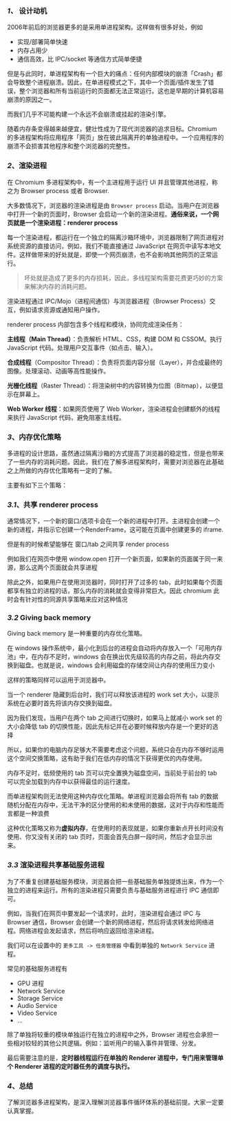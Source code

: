 ### *1、* 设计动机

2006年前后的浏览器更多的是采用单进程架构。这样做有很多好处，例如

+ 实现/部署简单快速
+ 内存占用少
+ 通信高效，比 IPC/socket 等通信方式简单便捷

但是与此同时，单进程架构有一个巨大的痛点：任何内部模块的崩溃「Crash」都会导致整个进程崩溃。因此，在单进程模式之下，其中一个页面/插件发生了错误，整个浏览器和所有当前运行的页面都无法正常运行。这也是早期的计算机容易崩溃的原因之一。

而我们几乎不可能构建一个永远不会崩溃或挂起的渲染引擎。

随着内存条变得越来越便宜，健壮性成为了现代浏览器的追求目标。Chromium 的多进程架构将应用程序「网页」放在彼此隔离开的单独进程中。一个应用程序的崩溃不会损害其他程序和整个浏览器的完整性。

### *2*、渲染进程

在 Chromium 多进程架构中，有一个主进程用于运行 UI 并且管理其他进程，称之为 Browser process 或者 Browser.

大多数情况下，浏览器的渲染进程是由 `Browser process` 启动。当用户在浏览器中打开一个新的页面时，Browser 会启动一个新的渲染进程。**通俗来说，一个网页就是一个渲染进程：renderer process**


每一个渲染进程，都运行在一个独立的隔离沙箱环境中，浏览器限制了网页进程对系统资源的直接访问，例如，我们不能直接通过 JavaScript 在网页中读写本地文件。这样做带来的好处就是，即使一个网页崩溃，也不会影响其他网页的正常运行。

> 坏处就是造成了更多的内存损耗，因此，多线程架构需要花费更巧妙的方案来解决内存的消耗问题。


渲染进程通过 IPC/Mojo（进程间通信）与浏览器进程（Browser Process）交互，例如请求资源或通知用户操作。

renderer process 内部包含多个线程和模块，协同完成渲染任务：

**主线程（Main Thread）**：负责解析 HTML、CSS，构建 DOM 和 CSSOM。执行 JavaScript 代码。处理用户交互事件（如点击、输入）。

**合成线程**（Compositor Thread）：负责将页面内容分层（Layer），并合成最终的图像。处理滚动、动画等高性能操作。

**光栅化线程**（Raster Thread）：将渲染树中的内容转换为位图（Bitmap），以便显示在屏幕上。

**Web Worker 线程**：如果网页使用了 Web Worker，渲染进程会创建额外的线程来执行 JavaScript 代码，避免阻塞主线程。

### *3*、内存优化策略

多进程的设计思路，虽然通过隔离沙箱的方式提高了浏览器的稳定性，但是也带来了一些内存的消耗问题。因此，我们在了解多进程架构时，需要对浏览器在此基础之上所做的内存优化策略有一定的了解。

主要有如下三个策略：

### *3.1*、共享 renderer process

通常情况下，一个新的窗口/选项卡会在一个新的进程中打开。主进程会创建一个新的进程，并指示它创建一个RenderFrame，这可能在页面中创建更多的 iframe.

但是有的时候希望能够在 窗口/tab 之间共享 render process

例如我们在网页中使用 window.open 打开一个新页面，如果新的页面属于同一来源，那么这两个页面就会共享进程

除此之外，如果用户在使用浏览器时，同时打开了过多的 tab，此时如果每个页面都享有独立的进程的话，那么内存的消耗就会变得非常巨大。因此 chromium 此时会有针对性的同源共享策略来应对这种情况


### *3.2* Giving back memory

Giving back memory 是一种重要的内存优化策略。

在 windows 操作系统中，最小化到后台的进程会自动将内存放入一个「可用内存池」中，在内存不足时，windows 会在换出优先级较高的内存之前，将此内存交换到磁盘。也就是说，windows 会利用磁盘的存储空间让内存的使用压力变小

这样的策略同样可以运用于浏览器中。

当一个 renderer 隐藏到后台时，我们可以释放该进程的 work set 大小，以提示系统在必要时首先将该内存交换到磁盘。

因为我们发现，当用户在两个 tab 之间进行切换时，如果马上就减小 work set 的大小会降低 tab 的切换性能，因此先标记并在必要时候释放内存是一个更好的选择

所以，如果你的电脑内存足够大不需要考虑这个问题，系统只会在内存不够时运用这个空间交换策略，这有助于我们在低内存的情况下获得更优的内存使用。

内存不足时，低频使用的 tab 页可以完全置换为磁盘空间，当前处于前台的 tab 可以完全加载到内存中以获得最佳的运行速度。

而单进程架构则无法使用这种内存优化策略。单进程浏览器会将所有 tab 的数据随机分配在内存中，无法干净的区分使用的和未使用的数据，这对于内存和性能而言都是一种浪费

这种优化策略又称为**虚拟内存**，在使用时的表现就是，如果你重新点开长时间没有使用、你又没有关闭的 tab 页时，页面会首先白屏一段时间，然后才会显示出来。

### *3.3* 渲染进程共享基础服务进程

为了不重复创建基础服务模块，浏览器会把一些基础服务单独提炼出来，作为一个独立的进程来运行。所有的渲染进程只需要负责与基础服务进程进行 IPC 通信即可。

例如，当我们在网页中要发起一个请求时，此时，渲染进程会通过 IPC 与 Browser 通信，Browser 会创建一个新的网络进程，然后将请求转发给网络进程。网络进程会发起请求，然后将响应返回给渲染进程。

我们可以在设置中的 `更多工具 -> 任务管理器` 中看到单独的 `Network Service` 进程。

常见的基础服务进程有

+ GPU 进程
+ Network Service
+ Storage Service
+ Audio Service
+ Video Service
+ ...



除了单独将较重的模块单独运行在独立的进程中之外，Browser 进程也会承担一些相对较轻的其他公共逻辑。例如：监听用户的输入事件并管理、分发。

最后需要注意的是，**定时器线程运行在单独的 Renderer 进程中，专门用来管理单个 Renderer 进程的定时器任务的调度与执行。**


### *4*、总结

了解浏览器多进程架构，是深入理解浏览器事件循环体系的基础前提。大家一定要认真掌握。

